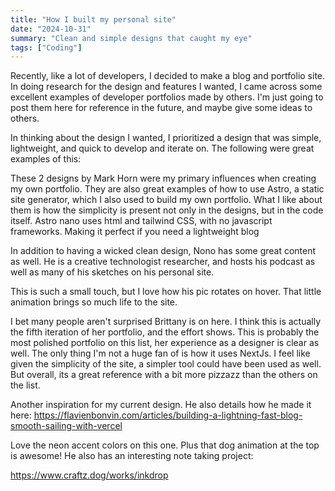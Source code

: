 ```yaml
---
title: "How I built my personal site"
date: "2024-10-31"
summary: "Clean and simple designs that caught my eye"
tags: ["Coding"]
---
```



<div class="divider divider-primary w-[30%]"></div>

Recently, like a lot of developers, I decided to make a blog and portfolio site. In doing research for the design and features I wanted, I came across some excellent examples of developer portfolios made by others. I'm just going to post them here for reference in the future, and maybe give some ideas to others.

In thinking about the design I wanted, I prioritized a design that was simple, lightweight, and quick to develop and iterate on. The following were great examples of this:

<div class="divider"></div>
<ExternalHeaderLink title="Astro Nano and Astro Sphere" link="/" />

These 2 designs by Mark Horn were my primary influences when creating my own portfolio. They are also great examples of how to use Astro, a static site generator, which I also used to build my own portfolio. What I like about them is how the simplicity is present not only in the designs, but in the code itself. Astro nano uses html and tailwind CSS, with no javascript frameworks. Making it perfect if you need a lightweight blog

<div class="divider"></div>
<ExternalHeaderLink title="Nono Ma" link="/" />

In addition to having a wicked clean design, Nono has some great content as well. He is a creative technologist researcher, and hosts his podcast as well as many of his sketches on his personal site.

This is such a small touch, but I love how his pic rotates on hover. That little animation brings so much life to the site.

<div class="divider"></div>
<ExternalHeaderLink title="Brittany Chiang" link="/" />

I bet many people aren't surprised Brittany is on here. I think this is actually the fifth iteration of her portfolio, and the effort shows. This is probably the most polished portfolio on this list, her experience as a designer is clear as well. The only thing I'm not a huge fan of is how it uses NextJs. I feel like given the simplicity of the site, a simpler tool could have been used as well. But overall, its a great reference with a bit more pizzazz than the others on the list.

<div class="divider"></div>
<ExternalHeaderLink title="Flavien Bonvin" link="/" />

Another inspiration for my current design. He also details how he made it here:
https://flavienbonvin.com/articles/building-a-lightning-fast-blog-smooth-sailing-with-vercel

<div class="divider"></div>
<ExternalHeaderLink title="Craftz.dog" link="/" />

Love the neon accent colors on this one. Plus that dog animation at the top is awesome! He also has an interesting note taking project:

https://www.craftz.dog/works/inkdrop

